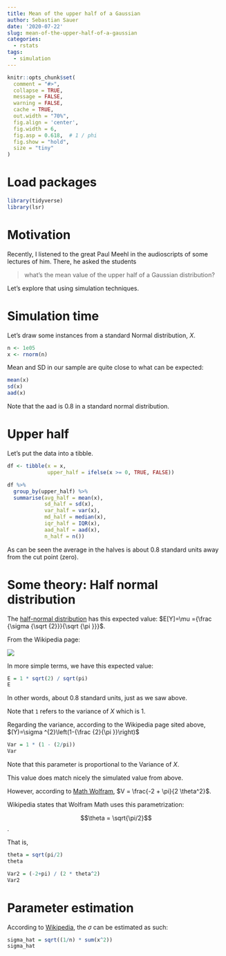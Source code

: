 ```yaml
---
title: Mean of the upper half of a Gaussian
author: Sebastian Sauer
date: '2020-07-22'
slug: mean-of-the-upper-half-of-a-gaussian
categories:
  - rstats
tags:
  - simulation
---
```




```r
knitr::opts_chunk$set(
  comment = "#>",
  collapse = TRUE,
  message = FALSE,
  warning = FALSE,
  cache = TRUE,
  out.width = "70%",
  fig.align = 'center',
  fig.width = 6,
  fig.asp = 0.618,  # 1 / phi
  fig.show = "hold",
  size = "tiny"
)
```



# Load packages

```r
library(tidyverse)
library(lsr)
```



# Motivation

Recently, I listened to the great Paul Meehl in the audioscripts of some lectures of him. There, he asked the students 

>   what's the mean value of the upper half of a Gaussian distribution?


Let's explore that using simulation techniques.


# Simulation time

Let's draw some instances from a standard Normal distribution, $X$.


```r
n <- 1e05
x <- rnorm(n)
```


Mean and SD in our sample are quite close to what can be expected:


```r
mean(x)
sd(x)
aad(x)
```

Note that the aad is 0.8 in a standard normal distribution.

# Upper half


Let's put the data into a tibble.

```r
df <- tibble(x = x,
             upper_half = ifelse(x >= 0, TRUE, FALSE))
```



```r
df %>% 
  group_by(upper_half) %>% 
  summarise(avg_half = mean(x),
            sd_half = sd(x),
            var_half = var(x),
            md_half = median(x),
            iqr_half = IQR(x),
            aad_half = aad(x),
            n_half = n())
```


As can be seen the average in the halves is about 0.8 standard units away from the cut point (zero).



# Some theory: Half normal distribution

The [half-normal distribution](https://en.wikipedia.org/wiki/Half-normal_distribution) has this expected value: $E[Y]=\mu ={\frac {\sigma {\sqrt {2}}}{\sqrt {\pi }}}$.

From the Wikipedia page:

![](https://en.wikipedia.org/wiki/Half-normal_distribution#/media/File:Half_normal_pdf.svg)



In more simple terms, we have this expected value:

```r

E = 1 * sqrt(2) / sqrt(pi)
E
```

In other words, about 0.8 standard units, just as we saw above.

Note that `1` refers to the variance of $X$ which is 1.



Regarding the variance, according to the Wikipedia page sited above, $(Y)=\sigma ^{2}\left(1-{\frac {2}{\pi }}\right)$

```r
Var = 1 * (1 - (2/pi))
Var

```


Note that this parameter is proportional to the Variance of $X$.

This value does match nicely the simulated value from above. 

However, according to [Math Wolfram](https://reference.wolfram.com/language/ref/HalfNormalDistribution.html),
$V = \frac{-2 + \pi}{2 \theta^2}$.

Wikipedia states that Wolfram Math uses this parametrization:

$$\theta = \sqrt{\pi/2}$$.

That is,

```r
theta = sqrt(pi/2)
theta
```


```r
Var2 = (-2+pi) / (2 * theta^2)
Var2
```


# Parameter estimation

According to [Wikipedia](https://en.wikipedia.org/wiki/Half-normal_distribution), the $\sigma$ can be estimated as such:


```r
sigma_hat = sqrt((1/n) * sum(x^2))
sigma_hat
```



